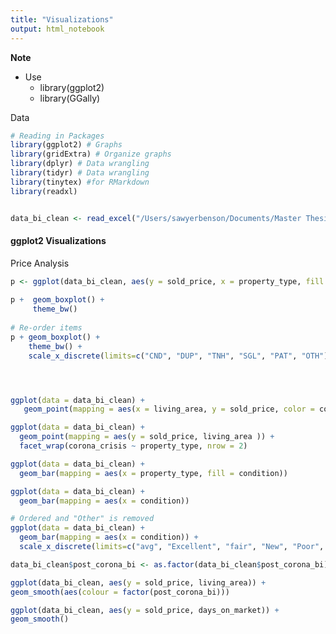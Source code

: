 ```yaml
---
title: "Visualizations"
output: html_notebook
---
```


**Note**

* Use 
   + library(ggplot2)
   + library(GGally)


Data
```r
# Reading in Packages
library(ggplot2) # Graphs
library(gridExtra) # Organize graphs
library(dplyr) # Data wrangling
library(tidyr) # Data wrangling
library(tinytex) #for RMarkdown
library(readxl)


data_bi_clean <- read_excel("/Users/sawyerbenson/Documents/Master Thesis/Models/Data/data_bi_clean_26.12.21.xlsx")
```

#### ggplot2 Visualizations


Price Analysis
```r

p <- ggplot(data_bi_clean, aes(y = sold_price, x = property_type, fill = property_type )) 
 
p +  geom_boxplot() +
     theme_bw() 
    
# Re-order items
p + geom_boxplot() +
    theme_bw() +
    scale_x_discrete(limits=c("CND", "DUP", "TNH", "SGL", "PAT", "OTH")) 




ggplot(data = data_bi_clean) + 
   geom_point(mapping = aes(x = living_area, y = sold_price, color = corona_crisis))

ggplot(data = data_bi_clean) + 
  geom_point(mapping = aes(y = sold_price, living_area )) + 
  facet_wrap(corona_crisis ~ property_type, nrow = 2)

ggplot(data = data_bi_clean) + 
  geom_bar(mapping = aes(x = property_type, fill = condition))

ggplot(data = data_bi_clean) + 
  geom_bar(mapping = aes(x = condition)) 

# Ordered and "Other" is removed
ggplot(data = data_bi_clean) + 
  geom_bar(mapping = aes(x = condition)) +
  scale_x_discrete(limits=c("avg", "Excellent", "fair", "New", "Poor", "Vrgd")) 

data_bi_clean$post_corona_bi <- as.factor(data_bi_clean$post_corona_bi)

ggplot(data_bi_clean, aes(y = sold_price, living_area)) + 
geom_smooth(aes(colour = factor(post_corona_bi)))

ggplot(data_bi_clean, aes(y = sold_price, days_on_market)) + 
geom_smooth()


```






















